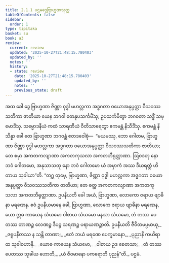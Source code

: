 ```yaml
---
title: 2.1.1 ပဌမဒွေဗြာဟ္မဏသုတ္တ
tableOfContents: false
sidebar:
  order: 1
type: tipitaka
basket: su
book: a3
review:
  current: review
  updated: '2025-10-27T21:48:15.780403'
  updated_by: ''
  notes: ''
  history:
  - state: review
    date: '2025-10-27T21:48:15.780403'
    updated_by: ''
    notes: ''
    previous_state: draft
---
```



<ReviewStatus review={frontmatter.review} showDetails={true} />

<HypothesisAnnotation frontmatter={frontmatter} />

<DynamicBreadcrumb />

<Division number="52" book="a3" e="ch" v="15" p="154">

<Paragraph number="314" book="a3">
အထ ခေါ ဒွေ ဗြာဟ္မဏာ ဇိဏ္ဏာ ဝုဒ္ဓါ မဟလ္လကာ အဒ္ဓဂတာ ဝယောအနုပ္ပတ္တာ ဝီသဝဿသတိကာ ဇာတိယာ ယေန ဘဂဝါ တေနုပသင်္ကမိံသု; ဥပသင်္ကမိတွာ ဘဂဝတာ သဒ္ဓိံ သမ္မောဒိံသု. သမ္မောဒနီယံ ကထံ သာရဏီယံ ဝီတိသာရေတွာ ဧကမန္တံ နိသီဒိံသု. ဧကမန္တံ နိသိန္နာ ခေါ တေ ဗြာဟ္မဏာ ဘဂဝန္တံ ဧတဒဝေါစုံ—  “မယမဿု, ဘော ဂေါတမ, ဗြာဟ္မဏာ ဇိဏ္ဏာ ဝုဒ္ဓါ မဟလ္လကာ အဒ္ဓဂတာ ဝယောအနုပ္ပတ္တာ ဝီသဝဿသတိကာ ဇာတိယာ; တေ စမှာ အကတကလျာဏာ အကတကုသလာ အကတဘီရုတ္တာဏာ. ဩဝဒတု နော ဘဝံ ဂေါတမော, အနုသာသတု နော ဘဝံ ဂေါတမော ယံ အမှာကံ အဿ ဒီဃရတ္တံ ဟိတာယ သုခါယာ”တိ.
</Paragraph>

<Paragraph number="315" book="a3">
“တဂ္ဃ တုမှေ, ဗြာဟ္မဏာ, ဇိဏ္ဏာ ဝုဒ္ဓါ မဟလ္လကာ အဒ္ဓဂတာ ဝယောအနုပ္ပတ္တာ ဝီသဝဿသတိကာ ဇာတိယာ; တေ စတ္ထ အကတကလျာဏာ အကတကုသလာ အကတဘီရုတ္တာဏာ. ဥပနီယတိ ခေါ အယံ, ဗြာဟ္မဏာ, လောကော ဇရာယ ဗျာဓိနာ မရဏေန. ဧဝံ ဥပနီယမာနေ ခေါ, ဗြာဟ္မဏာ, လောကေ ဇရာယ ဗျာဓိနာ မရဏေန, ယော ဣဓ ကာယေန သံယမော ဝါစာယ သံယမော မနသာ သံယမော, တံ တဿ ပေတဿ တာဏဉ္စ လေဏဉ္စ ဒီပဉ္စ သရဏဉ္စ ပရာယဏဉ္စာတိ.
</Paragraph>

<Paragraph number="316" type="verses" book="a3">
ဥပနီယတိ ဇီဝိတမပ္ပမာယု,_  
_ဇရူပနီတဿ န သန္တိ တာဏာ;_  
_ဧတံ ဘယံ မရဏေ ပေက္ခမာနော,_  
_ပုညာနိ ကယိရာထ သုခါဝဟာနိ._  

</Paragraph>

<Paragraph number="317" type="verses" book="a3">
_ယောဓ ကာယေန သံယမော,_  
_ဝါစာယ ဥဒ စေတသာ;_  
_တံ တဿ ပေတဿ သုခါယ ဟောတိ,_  
_ယံ ဇီဝမာနော ပကရောတိ ပုညန်”တိ._  


</Paragraph>
</Division>

<Paragraph number="318" type="center" book="a3">
ပဌမံ.
</Paragraph>